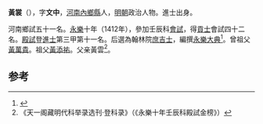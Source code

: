 {{明清人物信息框
| 姓名 = 黄裳
| 原名 =
| 圖片名稱= 
| 圖片大小 = 
| 圖片說明 = 
| 最高職務 = 
| 國家 = 大明
| 爵位 =
| 籍貫 = [[河南等處承宣布政使司|河南]][[南陽府|南陽府]][[內鄉縣|內鄉縣]]上白亭保
| 族裔 = 漢族
| 旗籍 = 
| 字號 = 字執中
| 諡號 = 襄敏
| 出生日期 = [[洪武|洪武]]十三年（1383年）
| 出生地點 = [[山東承宣布政使司|山東承宣布政使司]][[濟寧府|濟寧府]][[曹縣|曹縣]]
| 逝世日期 = [[弘治_(明朝)|弘治]]二年（1489年）
| 逝世地點 = [[山東承宣布政使司|山東承宣布政使司]][[濟寧府|濟寧府]][[曹縣|曹縣]]
| 墓葬 =
| 配偶 =
| 親屬 =
| 出身 = *永樂十年壬辰科同進士出身
| 經歷 = 
| 著作 =
}}
'''黃裳'''（{{bd|1383年||？}}），字'''文中'''，[[河南等處承宣布政使司|河南]][[內鄉縣|內鄉縣]]人，[[明朝|明朝]]政治人物。進士出身。

河南鄉試五十一名。[[永樂|永樂]]十年（1412年），參加壬辰科[[會試|會試]]，得[[貢士|貢士]]會試四十二名。[[殿試|殿試]]登[[進士|進士]]第三甲第十一名。后選為翰林院[[庶吉士|庶吉士]]，編撰[[永樂大典|永樂大典]]<ref>{{Cite book|title=翰林与明代政治 A RESEARCH ON HANLIN AND ITS POLITICAL ROLE IN THE MING DYNASTY|last=包诗卿著|first=|publisher=上海：上海古籍出版社|year=2015.07|isbn=978-7-5325-7636-4|location=|pages=194-198}}</ref>。曾祖父[[黃萬貴|黃萬貴]]。祖父[[黃添祐|黃添祐]]。父亲黃雲<ref>《天一阁藏明代科举录选刊·登科录》（《永樂十年壬辰科殿試金榜》）</ref>。

==参考==
{{reflist}}
{{明朝人物小作品}}
{{永樂十年壬辰科殿試金榜}}